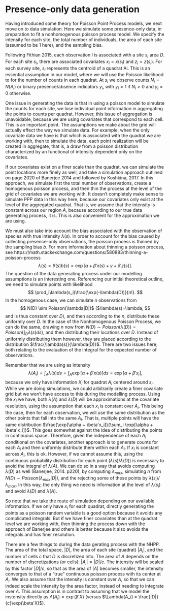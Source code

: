 # Presence-only data generation

Having introduced some theory for Poisson Point Process models, we next move on to data simulation. Here we simulate some presence-only data, in preparation to fit a nonhomogenous poisson process model. We specify the intensity for each site, the total number of individuals, the area of each site (assumed to be 1 here), and the sampling bias.

Following Fithian 2015, each observation $i$ is associated with a site $s_i$ \in area $D$. For each site $s_i$, there are associated covariates $x_i = x(s_i)$ and $z_i = z(s_i)$. For each survey site, $s_i$ represents the centroid of a quadrat Ai. This is an essential assumption in our model, where we will use the Poisson likelihood to for the number of counts in each quadrat. At $s_i$ we observe counts $N_{i} = N_{}(A_i)$ or binary presence/absence indicators
$y_{i}$, with $y_{i} = 1$ if $N_i > 0$ and $y_i = 0$ otherwise.

One issue in generating the data is that in using a poisson model to simulate the counts for each site, we lose individual point information in aggregating the points to counts per quadrat. However, this issue of aggregation is unavoidable, because we are using covariates that correspond to each cell. This is an important point. The assumptions we make about the grid will actually effect the way we simulate data. For example, when the only covariate data we have is that which is associated with the quadrat we are working with, then to simulate the data, each point realization will be created in aggregate, that is, a draw from a poisson distribution characterized by an functional of intensity dependent only on the covariates. 

If our covariates exist on a finer scale than the quadrat, we can simulate the point locations more finely as well, and take a simulation approach outlined on page 2020 of Banerjee 2014 and followed by Koshkina, 2017. In this approach, we simulate first the total number of observations, create a homogenous poisson process, and then thin the process at the level of the grid of covariates we are working with. It doesn't completely make sense to simulate PPP data in this way here, because our covariates only exist at the level of the aggregated quadrat. That is, we assume that the intensity is constant across our region $A$, because according to our true data generating process, it is. This is also convenient for the approximation we are using.

We must also take into account the bias associated with the observation of species with true intensity $\lambda(s)$. In order to account for the bias caused by collecting presence-only observations, the poisson process is thinned by the sampling bias $b$. For more information about thinning a poisson process, see https://math.stackexchange.com/questions/580883/thinning-a-poisson-process
$$
\lambda(s) = \theta(s)b(s) = \exp[\alpha + \beta'x(s) + \gamma + \delta'z(s)].
$$
The question of the data generating process under our modelling assumptions is an interesting one. Referencing our initial theoretical outline, we need to simulate points with likelihood 
$$
\prod_i\lambda(s_i)\frac{\exp(-\lambda(D))}{n!}.
$$ 
In the homogenous case, we can simulate $n$ observations from 
$$
N(D) \sim Poisson(\lambda|D|)$ ($\lambda(s)=\lambda,
$$
and is thus constant over $D$), and then according to the $n$, distribute these uniformly over $D$. In the case of the Nonhomogenous Poisson Process, we can do the same, drawing $n$ now from $N(D) \sim Poisson(\lambda(D)) = Poisson(\int_D\lambda(s)ds)$, and then distributing their locations over $D$. Instead of uniformly distributing them however, they are placed according to the distribution $\frac{\lambda(s)}{\lambda(D)}$. There are two issues here, both relating to the evaluation of the integral for the expected number of observations.

Remember that we are using as intensity 
$$
\lambda(A_i) = \int_A\lambda(s)ds = \int_A\exp[\alpha + \beta'x(s)]ds = \exp[\alpha + \beta'x_i],
$$
 because we only have information $X_i$ for quadrat $A_i$ centered around $s_i$. While we are doing simulations, we could arbitrarily create a finer covariate grid but we won't have access to this during the modelling process. Using the $x_i$ we have, both $\lambda(A)$ and $\lambda(D)$ will be approximations at the covariate resolution, using the assumption that each $x_i$ is constant over $A_i$. This being the case, then for each observation, we will use the same distribution as the other points that fall into the same $A_i$. That is, multiple points will have the same distribution $\frac{\exp[\alpha + \beta'x_i]}{\sum_i \exp[\alpha + \beta'x_i]}$. This goes somewhat against the idea of distributing the points in continuous space. Therefore, given the independence of each $A_i$ conditional on the covariates, another approach is to generate counts for each $A_i$ and then uniformly distribute them within each $A_i$. If $x_i$ is constant across $A_i$, this is ok. However, if we cannot assume this, using the continuous probability distribution for each point $(\lambda(s)/\lambda(D))$ is necessary to avoid the integral of $\lambda(A)$. We can do so in a way that avoids computing $\lambda(D)$ as well (Banerjee, 2014. p220), by computing $\lambda_{max}$, simulating $n$ from $N(D) \sim Poisson(\lambda_{max}|D|)$, and the rejecting some of these points by $\lambda(s_i)/\lambda_{max}$. In this way, the only thing we need is information at the level of $\lambda(s_i$) and avoid $\lambda(D)$ and $\lambda(A)$. 

So note that we take the route of simulation depending on our available information. If we only have $x_i$ for each quadrat, directly generating the points as a poisson random variable is a good option because it avoids any complicated integrals. But if we have finer covariates than at the quadrat level we are working with, then thinning the process down with the approach of Banerjee and others is better because it also avoids the integrals and has finer resolution.

There are a few things to during the data gerating process with the NHPP. The area of the total space, $|D|$, the area of each site (quadrat) $|A_i|$, and the number of cells $c$ that $D$ is discretized into. The area of $A$ depends on the number of discretizations (or cells): $|A_i| = |D|/c$. The intensity will be scaled by this factor $|D|/c$, so that as the area of $|A|$ becomes smaller, the intensity converges to that of a "true" continuous poisson process with its center at $A_i$. We also assume that the intensity is constant over $A$, so that we can indeed scale the intensity by the area factor, instead of needing to integrate over $A$. This assumption is in contrast to assuming that we model the instensity directly as $\Lambda(A_i) = \exp(\beta'X)$ (versus $\Lambda(A_i) = \frac{|D|}{c}\exp(\beta'X)$). 